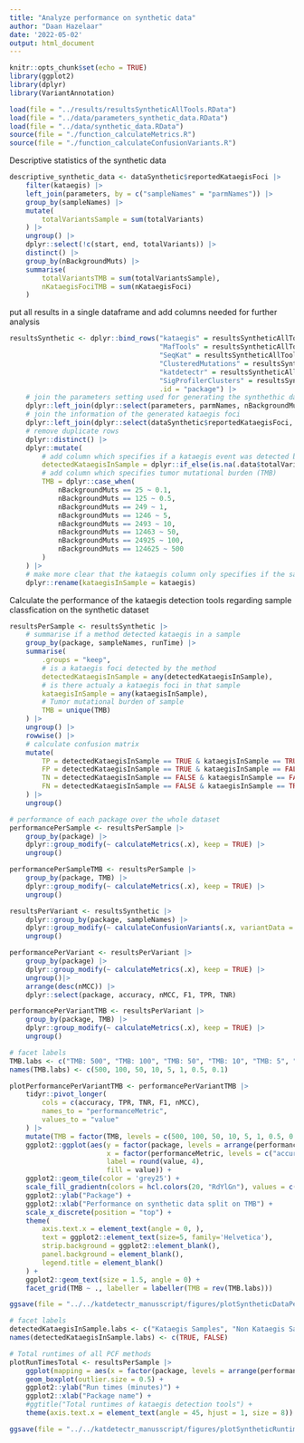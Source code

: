 ```yaml
---
title: "Analyze performance on synthetic data"
author: "Daan Hazelaar"
date: '2022-05-02'
output: html_document
---
```


```r
knitr::opts_chunk$set(echo = TRUE)
library(ggplot2)
library(dplyr)
library(VariantAnnotation)
```


```r
load(file = "../results/resultsSyntheticAllTools.RData")
load(file = "../data/parameters_synthetic_data.RData")
load(file = "../data/synthetic_data.RData")
source(file = "./function_calculateMetrics.R")
source(file = "./function_calculateConfusionVariants.R")
```


Descriptive statistics of the synthetic data
```r
descriptive_synthetic_data <- dataSynthetic$reportedKataegisFoci |> 
    filter(kataegis) |> 
    left_join(parameters, by = c("sampleNames" = "parmNames")) |> 
    group_by(sampleNames) |> 
    mutate(
        totalVariantsSample = sum(totalVariants)
    ) |> 
    ungroup() |> 
    dplyr::select(!c(start, end, totalVariants)) |> 
    distinct() |> 
    group_by(nBackgroundMuts) |> 
    summarise(
        totalVariantsTMB = sum(totalVariantsSample),
        nKataegisFociTMB = sum(nKataegisFoci)
    )
```




put all results in a single dataframe and add columns needed for further analysis
```r
resultsSynthetic <- dplyr::bind_rows("kataegis" = resultsSyntheticAllTools$kataegis, 
                                     "MafTools" = resultsSyntheticAllTools$maftools, 
                                     "SeqKat" = resultsSyntheticAllTools$seqkat,
                                     "ClusteredMutations" = resultsSyntheticAllTools$clusteredMutations,
                                     "katdetectr" = resultsSyntheticAllTools$katdetectr,
                                     "SigProfilerClusters" = resultsSyntheticAllTools$sigProfilerClusters,
                                     .id = "package") |> 
    # join the parameters setting used for generating the synthethic data
    dplyr::left_join(dplyr::select(parameters, parmNames, nBackgroundMuts), by = c("sampleNames" = "parmNames")) |> 
    # join the information of the generated kataegis foci
    dplyr::left_join(dplyr::select(dataSynthetic$reportedKataegisFoci, sampleNames, kataegis), by = "sampleNames") |> 
    # remove duplicate rows
    dplyr::distinct() |> 
    dplyr::mutate(
        # add column which specifies if a kataegis event was detected by the method
        detectedKataegisInSample = dplyr::if_else(is.na(.data$totalVariants), FALSE, TRUE),
        # add column which specifies tumor mutational burden (TMB)
        TMB = dplyr::case_when(
            nBackgroundMuts == 25 ~ 0.1,
            nBackgroundMuts == 125 ~ 0.5,
            nBackgroundMuts == 249 ~ 1,
            nBackgroundMuts == 1246 ~ 5,
            nBackgroundMuts == 2493 ~ 10,
            nBackgroundMuts == 12463 ~ 50,
            nBackgroundMuts == 24925 ~ 100,
            nBackgroundMuts == 124625 ~ 500
        )
    ) |> 
    # make more clear that the kataegis column only specifies if the sample contains a kataegis event
    dplyr::rename(kataegisInSample = kataegis)
```

Calculate the performance of the kataegis detection tools regarding sample classfication on the synthetic dataset
```r
resultsPerSample <- resultsSynthetic |> 
    # summarise if a method detected kataegis in a sample
    group_by(package, sampleNames, runTime) |> 
    summarise(
        .groups = "keep",
        # is a kataegis foci detected by the method
        detectedKataegisInSample = any(detectedKataegisInSample),
        # is there actualy a kataegis foci in that sample
        kataegisInSample = any(kataegisInSample),
        # Tumor mutational burden of sample
        TMB = unique(TMB)
    ) |> 
    ungroup() |> 
    rowwise() |> 
    # calculate confusion matrix
    mutate(
        TP = detectedKataegisInSample == TRUE & kataegisInSample == TRUE,
        FP = detectedKataegisInSample == TRUE & kataegisInSample == FALSE,
        TN = detectedKataegisInSample == FALSE & kataegisInSample == FALSE,
        FN = detectedKataegisInSample == FALSE & kataegisInSample == TRUE
    ) |> 
    ungroup()

# performance of each package over the whole dataset
performancePerSample <- resultsPerSample |> 
    group_by(package) |> 
    dplyr::group_modify(~ calculateMetrics(.x), keep = TRUE) |> 
    ungroup()

performancePerSampleTMB <- resultsPerSample |> 
    group_by(package, TMB) |> 
    dplyr::group_modify(~ calculateMetrics(.x), keep = TRUE) |> 
    ungroup()
```

```r
resultsPerVariant <- resultsSynthetic |>
    dplyr::group_by(package, sampleNames) |>
    dplyr::group_modify(~ calculateConfusionVariants(.x, variantData = dataSynthetic), keep = TRUE) |>
    ungroup()

performancePerVariant <- resultsPerVariant |> 
    group_by(package) |> 
    dplyr::group_modify(~ calculateMetrics(.x), keep = TRUE) |> 
    ungroup()|>  
    arrange(desc(nMCC)) |> 
    dplyr::select(package, accuracy, nMCC, F1, TPR, TNR)

performancePerVariantTMB <- resultsPerVariant |> 
    group_by(package, TMB) |> 
    dplyr::group_modify(~ calculateMetrics(.x), keep = TRUE) |> 
    ungroup()
```


```r
# facet labels
TMB.labs <- c("TMB: 500", "TMB: 100", "TMB: 50", "TMB: 10", "TMB: 5", "TMB: 1", "TMB: 0.5", "TMB: 0.1")
names(TMB.labs) <- c(500, 100, 50, 10, 5, 1, 0.5, 0.1)

plotPerformancePerVariantTMB <- performancePerVariantTMB |> 
    tidyr::pivot_longer(
        cols = c(accuracy, TPR, TNR, F1, nMCC),
        names_to = "performanceMetric",
        values_to = "value"
    ) |> 
    mutate(TMB = factor(TMB, levels = c(500, 100, 50, 10, 5, 1, 0.5, 0.1))) |> 
    ggplot2::ggplot(aes(y = factor(package, levels = arrange(performancePerVariant, nMCC)$package), 
                        x = factor(performanceMetric, levels = c("accuracy", "nMCC", "F1", "TPR", "TNR")), 
                        label = round(value, 4), 
                        fill = value)) +
    ggplot2::geom_tile(color = 'grey25') +
    scale_fill_gradientn(colors = hcl.colors(20, "RdYlGn"), values = c(0,0.5,1)) +
    ggplot2::ylab("Package") +
    ggplot2::xlab("Performance on synthetic data split on TMB") +
    scale_x_discrete(position = "top") +
    theme(
        axis.text.x = element_text(angle = 0, ),
        text = ggplot2::element_text(size=5, family='Helvetica'),
        strip.background = ggplot2::element_blank(),
        panel.background = element_blank(),
        legend.title = element_blank()
    ) +
    ggplot2::geom_text(size = 1.5, angle = 0) +
    facet_grid(TMB ~ ., labeller = labeller(TMB = rev(TMB.labs)))

ggsave(file = "../../katdetectr_manusscript/figures/plotSyntheticDataPerformancePerVariantTMB.jpeg", plotPerformancePerVariantTMB, width = 3.5)
```

```r
# facet labels
detectedKataegisInSample.labs <- c("Kataegis Samples", "Non Kataegis Samples")
names(detectedKataegisInSample.labs) <- c(TRUE, FALSE)

# Total runtimes of all PCF methods 
plotRunTimesTotal <- resultsPerSample |> 
    ggplot(mapping = aes(x = factor(package, levels = arrange(performancePerSample, meanRuntime)$package), y = runTime/60)) + 
    geom_boxplot(outlier.size = 0.5) +
    ggplot2::ylab("Run times (minutes)") +
    ggplot2::xlab("Package name") +
    #ggtitle("Total runtimes of kataegis detection tools") +
    theme(axis.text.x = element_text(angle = 45, hjust = 1, size = 8))

ggsave(file = "../../katdetectr_manusscript/figures/plotSyntheticRuntimesTotal.jpeg", plotRunTimesTotal, width = 12, height = 4)
```





